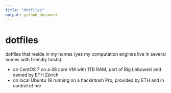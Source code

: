 ```yaml
---
title: "dotfiles"
output: github_document
---
```


# dotfiles

dotfiles that reside in my homes (yes my computation engines live in several homes with friendly hosts):

- on CentOS 7 on a 48 core VM with 1TB RAM, part of Big Lebowski and owned by ETH Zürich
- on local Ubuntu 18 running on a hackintosh Pro, provided by ETH and in control of me


